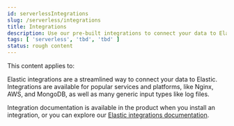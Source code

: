 ```yaml
---
id: serverlessIntegrations
slug: /serverless/integrations
title: Integrations
description: Use our pre-built integrations to connect your data to Elastic.
tags: [ 'serverless', 'tbd', 'tbd' ]
status: rough content
---
```



<RoughContent />

This content applies to: <DocBadge template="observability" /> <DocBadge template="security" /> 

Elastic integrations are a streamlined way to connect your data to Elastic.
Integrations are available for popular services and platforms, like Nginx, AWS, and MongoDB,
as well as many generic input types like log files.

Integration documentation is available in the product when you install an integration,
or you can explore our [Elastic integrations documentation](https://docs.elastic.co/integrations).
